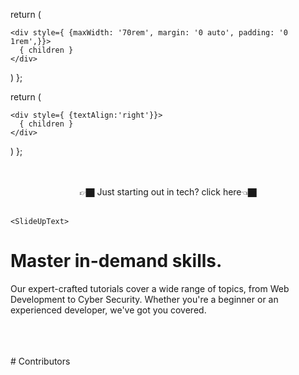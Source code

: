 
  return (
    
    <div style={ {maxWidth: '70rem', margin: '0 auto', padding: '0 1rem',}}>
      { children }
    </div>
   
  )
};


  return (
    
    <div style={ {textAlign:'right'}}>
      { children }
    </div>
   
  )
};



  

<Navbar/>





<AuroraBackgroundDemo />

<Wrapper>



<br/>
<br/>
<center><BegButton href="/getstarted" >👉🏿 Just starting out in tech? click here👈🏿</BegButton></center>
<br/>
 
    <SlideUpText>
# Master in-demand skills. 
Our expert-crafted tutorials cover a wide range of topics, from Web Development to Cyber Security.  Whether you're a beginner or an experienced developer, we've got you covered.
</SlideUpText>
<br/>

<CardHoverEffectDemo />
<FeaturesSectionDemo />

<br/>
<br/>
<br/>

</Wrapper>
<Rightalign>
# Contributors
</Rightalign>
<br/>
<AnimatedTooltipPreview />